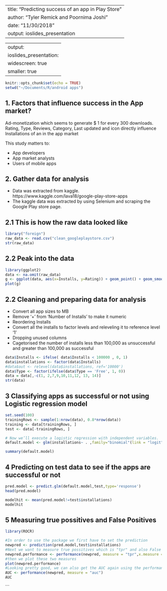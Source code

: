 
---
title: "Predicting success of an app in Play Store"
author: "Tyler Remick and Poornima Joshi"
date: "11/30/2018"
output: ioslides_presentation
---

---
output:
  ioslides_presentation:
    widescreen: true
    smaller: true
---

```r
knitr::opts_chunk$set(echo = TRUE)
setwd("~/Documents/R/android apps")
```

## 1.	Factors that influence success in the App market?
Ad-monetization which seems to generate $ 1 for every 300 downloads.
Rating, Type, Reviews, Category, Last updated and icon  directly influence Installations of an in the app market

This study matters to:

- App developers
- App market analysts
- Users of mobile apps


## 2.	Gather data for analysis
- Data was extracted from kaggle.
https://www.kaggle.com/lava18/google-play-store-apps
- The kaggle data was extracted by using Selenium and scraping the Google Play store page.


## 2.1 This is how the raw data looked like
```r
library("foreign")
raw_data <- read.csv("clean_googleplaystore.csv")
str(raw_data)
```

## 2.2 Peak into the data{.smaller}

```r
library(ggplot2)
data <- na.omit(raw_data)
g <- ggplot(data, aes(x=Installs, y=Rating)) + geom_point() + geom_smooth(method="lm")
plot(g)
```

## 2.2 Cleaning and preparing data for analysis{.smaller}
  - Convert all app sizes to MB
  - Remove '+' from 'Number of Installs' to make it numeric
  - Reordering Installs
  - Convert all the installs to factor levels and releveling it to reference level '1'
  - Dropping unused columns
  - Cagetorised the number of installs less than 100,000 as unsuccessful and  greater than 100,000 as successful

```r
data$Installs <- ifelse( data$Installs < 100000 , 0, 1)
data$installations <- factor(data$Installs)
#data$out <- relevel(data$installations, ref='10000')
data$Type <- factor(ifelse(data$Type == 'Free', 1, 0))
data = data[,-c(1, 2,7,9,10,11,12, 13, 14)]
str(data)
```


## 3 Classifying apps as successful or not using Logistic regression model{.smaller}
```r
set.seed(100)
trainingRows <- sample(1:nrow(data), 0.8*nrow(data))
training <- data[trainingRows, ]
test <- data[-trainingRows, ]
```

```r
# Now we’ll execute a logistic regression with independent variables.
default.model <- glm(installations~ . ,family="binomial"(link = "logit"),training)
```

```r
summary(default.model)
```
## 4 Predicting on test data to see if the apps are successful or not{.smaller}
```r
pred.model <- predict.glm(default.model,test,type='response')
head(pred.model)

modelhit <- mean(pred.model!=test$installations)
modelhit
```


## 5 Measuring true possitives and False Positives{.smaller}
```r
library(ROCR)
```
```r
#In order to use the package we first have to set the prediction 
newpred <- prediction(pred.model,test$installations)
#Next we want to measure true possitives which is "tpr" and also False Positives "fpr"
newpred.performance <- performance(newpred, measure = "tpr",x.measure = "fpr")
#then we plot these two measures
plot(newpred.performance)
#Looking pretty good, we can also get the AUC again using the performance function
AUC <- performance(newpred, measure = "auc")
AUC
```

```
<style>
slides > slide { overflow: scroll; }
slides > slide:not(.nobackground):after {
content: '';
}
</style>